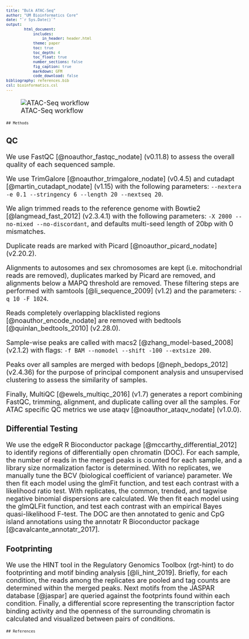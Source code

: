 ```yaml
---
title: "Bulk ATAC-Seq"
author: "UM Bioinformatics Core"
date: "`r Sys.Date()`"
output:
        html_document:
            includes:
                in_header: header.html
            theme: paper
            toc: true
            toc_depth: 4
            toc_float: true
            number_sections: false
            fig_caption: true
            markdown: GFM
            code_download: false
bibliography: references.bib
csl: bioinformatics.csl
---
```


<style type="text/css">
body, td {
   font-size: 18px;
}
code.r{
  font-size: 12px;
}
pre {
  font-size: 12px
}
</style>

![ATAC-Seq workflow](images/Orochi_atac.png)

```asis
## Methods
```

### QC

We use FastQC [@noauthor_fastqc_nodate] (v0.11.8) to assess the overall quality of each sequenced sample.

We use TrimGalore [@noauthor_trimgalore_nodate] (v0.4.5) and cutadapt [@martin_cutadapt_nodate] (v1.15) with the following parameters: `--nextera -e 0.1 --stringency 6 --length 20 --nextseq 20`.

We align trimmed reads to the reference genome with Bowtie2 [@langmead_fast_2012] (v2.3.4.1) with the following parameters: `-X 2000 --no-mixed --no-discordant`, and defaults multi-seed length of 20bp with 0 mismatches.

Duplicate reads are marked with Picard [@noauthor_picard_nodate] (v2.20.2).

Alignments to autosomes and sex chromosomes are kept (i.e. mitochondrial reads are removed), duplicates marked by Picard are removed, and alignments below a MAPQ threshold are removed. These filtering steps are performed with samtools [@li_sequence_2009] (v1.2) and the parameters: `-q 10 -F 1024`.

Reads completely overlapping blacklisted regions [@noauthor_encode_nodate] are removed with bedtools [@quinlan_bedtools_2010] (v2.28.0).

Sample-wise peaks are called with macs2 [@zhang_model-based_2008] (v2.1.2) with flags: `-f BAM --nomodel --shift -100 --extsize 200`.

Peaks over all samples are merged with bedops [@neph_bedops_2012] (v2.4.36) for the purpose of principal component analysis and unsupervised clustering to assess the similarity of samples.

Finally, MultiQC [@ewels_multiqc_2016] (v1.7) generates a report combining FastQC, trimming, alignment, and duplicate calling over all the samples. For ATAC specific QC metrics we use ataqv [@noauthor_ataqv_nodate] (v1.0.0).

### Differential Testing

We use the edgeR R Bioconductor package [@mccarthy_differential_2012] to identify regions of differentially open chromatin (DOC). For each sample, the number of reads in the merged peaks is counted for each sample, and a library size normalization factor is determined. With no replicates, we manually tune the BCV (biological coefficient of variance) parameter. We then fit each model using the glmFit function, and test each contrast with a likelihood ratio test. With replicates, the common, trended, and tagwise negative binomial dispersions are calculated. We then fit each model using the glmQLFit function, and test each contrast with an empirical Bayes quasi-likelihood F-test. The DOC are then annotated to genic and CpG island annotations using the annotatr R Bioconductor package [@cavalcante_annotatr_2017].

### Footprinting

We use the HINT tool in the Regulatory Genomics Toolbox (rgt-hint) to do footprinting and motif binding analysis [@li_hint_2019]. Briefly, for each condition, the reads among the replicates are pooled and tag counts are determined within the merged peaks. Next motifs from the JASPAR database [@jaspar] are queried against the footprints found within each condition. Finally, a differential score representing the transcription factor binding activity and the openness of the surrounding chromatin is calculated and visualized between pairs of conditions.

```asis
## References
```